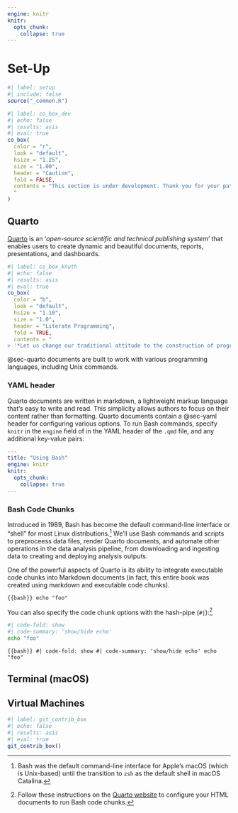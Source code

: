 ```yaml
---
engine: knitr
knitr:
  opts_chunk: 
    collapse: true
---
```


# Set-Up {.unnumbered}

```r
#| label: setup
#| include: false
source("_common.R")
```

```r
#| label: co_box_dev
#| echo: false
#| results: asis
#| eval: true
co_box(
  color = "r",
  look = "default", 
  hsize = "1.25", 
  size = "1.00", 
  header = "Caution", 
  fold = FALSE,
  contents = "This section is under development. Thank you for your patience.
  "
)
```

##  Quarto 

[Quarto](https://quarto.org/) is an '*open-source scientific and technical publishing system*' that enables users to create dynamic and beautiful documents, reports, presentations, and dashboards. 

```r
#| label: co_box_knuth
#| echo: false
#| results: asis
#| eval: true
co_box(
  color = "b",
  look = "default", 
  hsize = "1.10", 
  size = "1.0", 
  header = "Literate Programming", 
  fold = TRUE,
  contents = "
> '*Let us change our traditional attitude to the construction of programs: Instead of imagining that our main task is to instruct a computer what to do, let us concentrate rather on explaining to human beings what we want a computer to do.*' - [Donald Knuth. Literate Programming (1984) in Literate Programming. CSLI, 1992, pg. 99.](http://www.literateprogramming.com/index.html)")
```


@sec-quarto documents are built to work with various programming languages, including Unix commands. 

### YAML header

Quarto documents are written in markdown, a lightweight markup language that’s easy to write and read. This simplicity allows authors to focus on their content rather than formatting. Quarto documents contain a @sec-yaml header for configuring various options. To run Bash commands, specify `knitr` in the `engine` field of in the YAML header of the `.qmd` file, and any additional key-value pairs:

```yaml
---
title: "Using Bash"
engine: knitr
knitr:
  opts_chunk: 
    collapse: true
---
```

### Bash Code Chunks

Introduced in 1989, Bash has become the default command-line interface or "shell" for most Linux distributions.[^bash-macos] We'll use Bash commands and scripts to preproceess data files, render Quarto documents, and automate other operations in the data analysis pipeline, from downloading and ingesting data to creating and deploying analysis outputs.  

[^bash-macos]: Bash was the default command-line interface for Apple's macOS (which is Unix-based) until the transition to `zsh` as the default shell in macOS Catalina.

One of the powerful aspects of Quarto is its ability to integrate executable code chunks into Markdown documents (in fact, this entire book was created using markdown and executable code chunks).

```{{bash}}
echo "foo" 
```

You can also specify the code chunk options with the hash-pipe (`#|`):[^quarto-bash] 

[^quarto-bash]: Follow these instructions on the [Quarto website](https://quarto.org/docs/computations/execution-options.html#shell-commands) to configure your HTML documents to run Bash code chunks.

```bash
#| code-fold: show 
#| code-summary: 'show/hide echo'
echo "foo"
```

```{{bash}}
#| code-fold: show
#| code-summary: 'show/hide echo'
echo "foo" 
```


## Terminal (macOS)

## Virtual Machines

```r
#| label: git_contrib_box
#| echo: false
#| results: asis
#| eval: true
git_contrib_box()
```